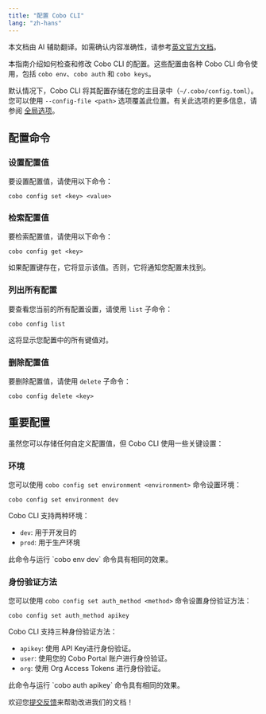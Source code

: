 ```yaml
---
title: "配置 Cobo CLI"
lang: "zh-hans"
---
```

<Note>本文档由 AI 辅助翻译。如需确认内容准确性，请参考[英文官方文档](https://www.cobo.com/developers/v2/guides/overview/introduction)。</Note>

本指南介绍如何检查和修改 Cobo CLI 的配置。这些配置由各种 Cobo CLI 命令使用，包括 `cobo env`、`cobo auth` 和 `cobo keys`。

默认情况下，Cobo CLI 将其配置存储在您的主目录中（`~/.cobo/config.toml`）。您可以使用 `--config-file <path>` 选项覆盖此位置。有关此选项的更多信息，请参阅 [全局选项](/v2_cn/developer-tools/cobo-cli/global-options#custom-configuration-file-config-file)。

## 配置命令

### 设置配置值

要设置配置值，请使用以下命令：

```shell
cobo config set <key> <value>
```

### 检索配置值

要检索配置值，请使用以下命令：

```shell
cobo config get <key>
```

如果配置键存在，它将显示该值。否则，它将通知您配置未找到。

### 列出所有配置

要查看您当前的所有配置设置，请使用 `list` 子命令：

```shell
cobo config list
```

这将显示您配置中的所有键值对。

### 删除配置值

要删除配置值，请使用 `delete` 子命令：

```shell
cobo config delete <key>
```

## 重要配置

虽然您可以存储任何自定义配置值，但 Cobo CLI 使用一些关键设置：

### 环境

您可以使用 `cobo config set environment <environment>` 命令设置环境：

```shell
cobo config set environment dev
```

Cobo CLI 支持两种环境：
- `dev`: 用于开发目的
- `prod`: 用于生产环境


<Note>
此命令与运行 `cobo env dev` 命令具有相同的效果。
</Note>

### 身份验证方法

您可以使用 `cobo config set auth_method <method>` 命令设置身份验证方法：

```shell
cobo config set auth_method apikey
```

Cobo CLI 支持三种身份验证方法：
- `apikey`: 使用 API Key进行身份验证。
- `user`: 使用您的 Cobo Portal 账户进行身份验证。
- `org`: 使用 Org Access Tokens 进行身份验证。


<Note>
此命令与运行 `cobo auth apikey` 命令具有相同的效果。
</Note>

<Tip>欢迎您[提交反馈](https://forms.zohopublic.com/cobo/form/DocumentFeedbackForm/formperma/QvLOhxJv1_JMsJ-1dleZ8Itb_7rzN-LtgvsDdxosoVI)来帮助改进我们的文档！</Tip>